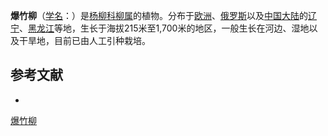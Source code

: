 {{Speciesbox
| name = 爆竹柳
| status = 
| status_system = 
| image =
| genus = Salix
| species = fragilis
| authority = L.
}}

'''爆竹柳'''（[[学名|学名]]：{{lang|la|''Salix fragilis''}}）是[[杨柳科|杨柳科]][[柳属|柳属]]的植物。分布于[[欧洲|欧洲]]、[[俄罗斯|俄罗斯]]以及[[中国大陆|中国大陆]]的[[辽宁|辽宁]]、[[黑龙江|黑龙江]]等地，生长于海拔215米至1,700米的地区，一般生长在河边、湿地以及干旱地，目前已由人工引种栽培。

== 参考文献 ==
<div class="references-small">
* {{cite web| url =http://www.bioinfo.cn/db05/KmzwSpecies.php?action=view&id=20415| title =爆竹柳| work =《中国高等植物数据库全库》| publisher =中国科学院微生物研究所| author =昆明植物研究所| accessdate =2009-02-25| deadurl =yes| archiveurl =https://web.archive.org/web/20160305053537/http://www.bioinfo.cn/db05/KmzwSpecies.php?action=view&id=20415| archivedate =2016-03-05}}
</div>
{{Taxonbar|from=Q157518}}

[[Category:柳属|爆竹柳]]


{{植物小作品}}
